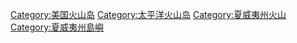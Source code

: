 [[Category:美国火山岛|Category:美国火山岛]]
[[Category:太平洋火山岛|Category:太平洋火山岛]]
[[Category:夏威夷州火山|Category:夏威夷州火山]]
[[Category:夏威夷州島嶼|Category:夏威夷州島嶼]]